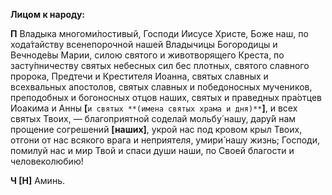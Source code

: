 **Лицом к народу:**

**П** Владыка многоми́лостивый, Господи Иисусе Христе, Боже наш, по хода́тайству всенепорочной нашей Владычицы Богородицы и Вечноде́вы Марии, силою святого и животворящего Креста, по засту́пничеству святых небесных сил бес плотных, святого славного пророка, Предтечи и Крестителя Иоанна, святых славных и всехвальных апостолов, святых славных и победоносных мучеников, преподобных и богоносных отцов наших, святых и праведных пра́отцев Иоакима и Анны **[**`и святых **(имена святых храма и дня)**`**]**, и всех святых Твоих, — благоприятной соделай мольбу́ нашу, дару́й нам прощение согрешений **[**наших**]**, укрой нас под кровом крыл Твоих, отгони от нас всякого врага и неприятеля, умири́ нашу жизнь; Господи, помилуй нас и мир Твой и спаси души наши, по Своей благости и человеколюбию!

**Ч [Н]** Аминь.
